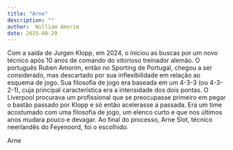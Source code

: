 ```yaml
---
title: "Arne"
description: ""
author:  William Amorim
date: 2025-08-29
---
```


Com a saída de Jurgen Klopp, em 2024, o iniciou as buscas por um novo técnico após 10 anos de comando do vitorioso treinador alemão. O português Ruben Amorim, então no Sporting de Portugal, chegou a ser considerado, mas descartado por sua inflexibilidade em relação ao esquema de jogo. Sua filosofia de jogo era baseada em um 4-3-3 (ou 4-3-2-1), cuja principal característica era a intensidade dos dois pontas. O Liverpool procurava um profissional que se preocupasse primeiro em pegar o bastão passado por Klopp e só então acelerasse a passada. Era um time acostumado com uma filosofia de jogo, um elenco curto e que nos últimos anos mudara pouco e devagar. Ao final do processo, Arne Slot, técnico neerlandês do Feyenoord, foi o escolhido.



Arne 